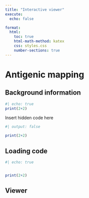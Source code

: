 ```yaml
---
title: "Interactive viewer"
execute:
  echo: false

format:
  html:
    toc: true
    html-math-method: katex
    css: styles.css
    number-sections: true
---
```


# Antigenic mapping

## Background information

```r
#| echo: true
print(2+2)
```

Insert hidden code here

```r
#| output: false 

print(2+2)
```

## Loading code

```r
#| echo: true


print(2+2)
```

## Viewer

```r


```
